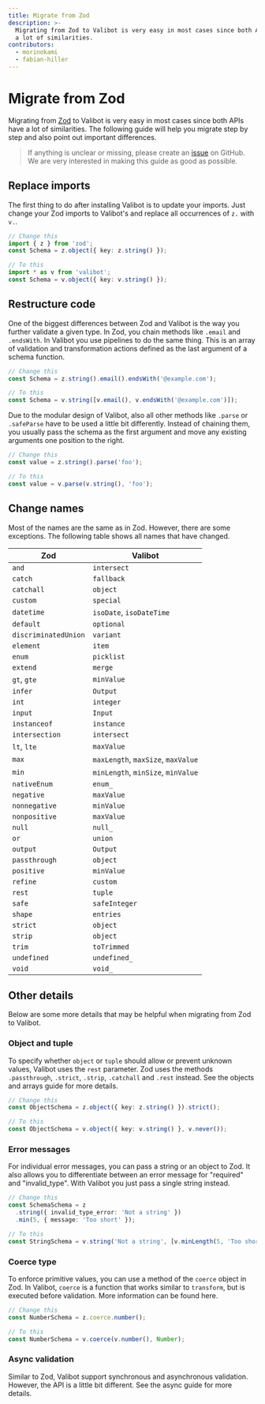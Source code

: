 ```yaml
---
title: Migrate from Zod
description: >-
  Migrating from Zod to Valibot is very easy in most cases since both APIs have
  a lot of similarities.
contributors:
  - morinokami
  - fabian-hiller
---
```



# Migrate from Zod

Migrating from [Zod](https://zod.dev/) to Valibot is very easy in most cases since both APIs have a lot of similarities. The following guide will help you migrate step by step and also point out important differences.

> If anything is unclear or missing, please create an [issue](https://github.com/fabian-hiller/valibot/issues/new) on GitHub. We are very interested in making this guide as good as possible.

## Replace imports

The first thing to do after <Link href="../installation/">installing</Link> Valibot is to update your imports. Just change your Zod imports to Valibot's and replace all occurrences of `z.` with `v.`.

```ts
// Change this
import { z } from 'zod';
const Schema = z.object({ key: z.string() });

// To this
import * as v from 'valibot';
const Schema = v.object({ key: v.string() });
```

## Restructure code

One of the biggest differences between Zod and Valibot is the way you further validate a given type. In Zod, you chain methods like `.email` and `.endsWith`. In Valibot you use <Link href="../pipelines/">pipelines</Link> to do the same thing. This is an array of validation and transformation actions defined as the last argument of a schema function.

```ts
// Change this
const Schema = z.string().email().endsWith('@example.com');

// To this
const Schema = v.string([v.email(), v.endsWith('@example.com')]);
```

Due to the modular design of Valibot, also all other methods like `.parse` or `.safeParse` have to be used a little bit differently. Instead of chaining them, you usually pass the schema as the first argument and move any existing arguments one position to the right.

```ts
// Change this
const value = z.string().parse('foo');

// To this
const value = v.parse(v.string(), 'foo');
```

## Change names

Most of the names are the same as in Zod. However, there are some exceptions. The following table shows all names that have changed.

| Zod                  | Valibot                                                                                                                                     |
| -------------------- | ------------------------------------------------------------------------------------------------------------------------------------------- |
| `and`                | <Link href="/api/intersect/">`intersect`</Link>                                                                                             |
| `catch`              | <Link href="/api/fallback/">`fallback`</Link>                                                                                               |
| `catchall`           | <Link href="/api/object/">`object`</Link>                                                                                                   |
| `custom`             | <Link href="/api/special/">`special`</Link>                                                                                                 |
| `datetime`           | <Link href="/api/isoDate/">`isoDate`</Link>, <Link href="/api/isoDateTime/">`isoDateTime`</Link>                                            |
| `default`            | <Link href="/api/optional/">`optional`</Link>                                                                                               |
| `discriminatedUnion` | <Link href="/api/variant/">`variant`</Link>                                                                                                 |
| `element`            | `item`                                                                                                                                      |
| `enum`               | <Link href="/api/picklist/">`picklist`</Link>                                                                                               |
| `extend`             | <Link href="/api/merge/">`merge`</Link>                                                                                                     |
| `gt`, `gte`          | <Link href="/api/minValue/">`minValue`</Link>                                                                                               |
| `infer`              | <Link href="/api/Output/">`Output`</Link>                                                                                                   |
| `int`                | <Link href="/api/integer/">`integer`</Link>                                                                                                 |
| `input`              | <Link href="/api/Input/">`Input`</Link>                                                                                                     |
| `instanceof`         | <Link href="/api/instance/">`instance`</Link>                                                                                               |
| `intersection`       | <Link href="/api/intersect/">`intersect`</Link>                                                                                             |
| `lt`, `lte`          | <Link href="/api/maxValue/">`maxValue`</Link>                                                                                               |
| `max`                | <Link href="/api/maxLength/">`maxLength`</Link>, <Link href="/api/maxSize/">`maxSize`</Link>, <Link href="/api/maxValue/">`maxValue`</Link> |
| `min`                | <Link href="/api/minLength/">`minLength`</Link>, <Link href="/api/minSize/">`minSize`</Link>, <Link href="/api/minValue/">`minValue`</Link> |
| `nativeEnum`         | <Link href="/api/enum_/">`enum_`</Link>                                                                                                     |
| `negative`           | <Link href="/api/maxValue/">`maxValue`</Link>                                                                                               |
| `nonnegative`        | <Link href="/api/minValue/">`minValue`</Link>                                                                                               |
| `nonpositive`        | <Link href="/api/maxValue/">`maxValue`</Link>                                                                                               |
| `null`               | <Link href="/api/null_/">`null_`</Link>                                                                                                     |
| `or`                 | <Link href="/api/union/">`union`</Link>                                                                                                     |
| `output`             | <Link href="/api/Output/">`Output`</Link>                                                                                                   |
| `passthrough`        | <Link href="/api/object/">`object`</Link>                                                                                                   |
| `positive`           | <Link href="/api/minValue/">`minValue`</Link>                                                                                               |
| `refine`             | <Link href="/api/custom/">`custom`</Link>                                                                                                   |
| `rest`               | <Link href="/api/tuple/">`tuple`</Link>                                                                                                     |
| `safe`               | <Link href="/api/safeInteger/">`safeInteger`</Link>                                                                                         |
| `shape`              | `entries`                                                                                                                                   |
| `strict`             | <Link href="/api/object/">`object`</Link>                                                                                                   |
| `strip`              | <Link href="/api/object/">`object`</Link>                                                                                                   |
| `trim`               | <Link href="/api/toTrimmed/">`toTrimmed`</Link>                                                                                             |
| `undefined`          | <Link href="/api/undefined_/">`undefined_`</Link>                                                                                           |
| `void`               | <Link href="/api/void_/">`void_`</Link>                                                                                                     |

## Other details

Below are some more details that may be helpful when migrating from Zod to Valibot.

### Object and tuple

To specify whether <Link href="/api/object/">`object`</Link> or <Link href="/api/tuple/">`tuple`</Link> should allow or prevent unknown values, Valibot uses the `rest` parameter. Zod uses the methods `.passthrough`, `.strict`, `.strip`, `.catchall` and `.rest` instead. See the <Link href="../objects/">objects</Link> and <Link href="../arrays/">arrays</Link> guide for more details.

```ts
// Change this
const ObjectSchema = z.object({ key: z.string() }).strict();

// To this
const ObjectSchema = v.object({ key: v.string() }, v.never());
```

### Error messages

For individual error messages, you can pass a string or an object to Zod. It also allows you to differentiate between an error message for "required" and "invalid_type". With Valibot you just pass a single string instead.

```ts
// Change this
const SchemaSchema = z
  .string({ invalid_type_error: 'Not a string' })
  .min(5, { message: 'Too short' });

// To this
const StringSchema = v.string('Not a string', [v.minLength(5, 'Too short')]);
```

### Coerce type

To enforce primitive values, you can use a method of the `coerce` object in Zod. In Valibot, <Link href="/api/coerce/">`coerce`</Link> is a function that works similar to <Link href="/api/transform/">`transform`</Link>, but is executed before validation. More information can be found <Link href="../methods/#coerce">here</Link>.

```ts
// Change this
const NumberSchema = z.coerce.number();

// To this
const NumberSchema = v.coerce(v.number(), Number);
```

### Async validation

Similar to Zod, Valibot support synchronous and asynchronous validation. However, the API is a little bit different. See the <Link href="../async-validation/">async guide</Link> for more details.
